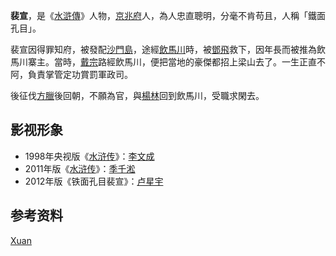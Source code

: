 {{Otheruses|other=名为裴宣的其他人物|裴宣}}
{{unreferenced|time=2019-06-14T13:56:10+00:00}}
{{水浒人物
|人物姓名 = 裴宣
|座次 = 47，地正星
|星名 = 地正星
|绰号 = 鐵面孔目
|身份 = 京兆府六案孔目
|使用兵器 = 筆
|梁山职司 = 掌管监造诸事头领<br />定功賞罰軍政司
|出场回目 = 044
|赞诗 = 問事時智巧心靈，<br />落筆處神號鬼哭。<br />心平恕毫髮無私，<br />稱裴宣鐵面孔目。
}}

'''裴宣'''，是《[[水滸傳|水滸傳]]》人物，[[京兆府|京兆府]]人，為人忠直聰明，分毫不肯苟且，人稱「鐵面孔目」。

裴宣因得罪知府，被發配[[沙門島|沙門島]]，途經[[飲馬川|飲馬川]]時，被[[鄧飛_(水滸傳)|鄧飛]]救下，因年長而被推為飲馬川寨主。當時，[[戴宗|戴宗]]路經飲馬川，便把當地的豪傑都招上梁山去了。一生正直不阿，負責掌管定功賞罰軍政司。

後征伐[[方臘|方臘]]後回朝，不願為官，與[[楊林|楊林]]回到飲馬川，受職求閑去。

== 影视形象 ==
*1998年央视版《[[水浒传_(1998年电视剧)|水浒传]]》：[[李文成|李文成]]
*2011年版《[[水浒传_(2011年电视剧)|水浒传]]》：[[季千淞|季千淞]]
*2012年版《铁面孔目裴宣》：[[卢星宇|卢星宇]]

== 参考资料 ==
{{reflist}}

{{108将}}

[[Category:裴姓|Xuan]]